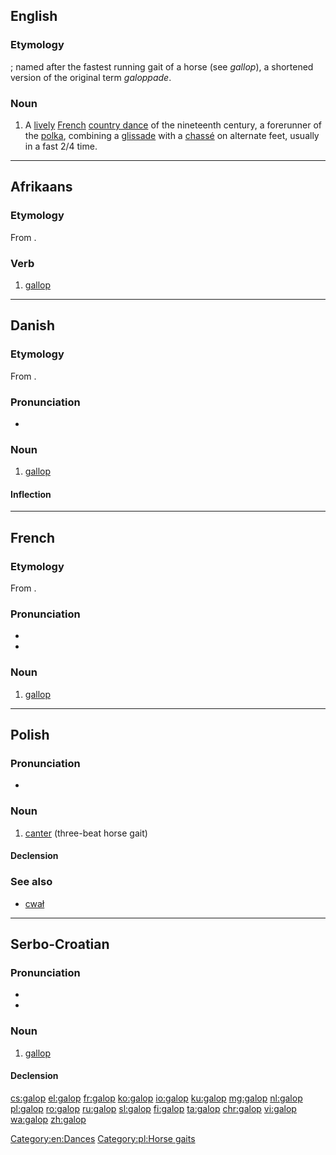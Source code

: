 ==English==

===Etymology===
{{etyl|fr|en}}; named after the fastest running gait of a horse (see ''gallop''), a shortened version of the original term ''galoppade''.

===Noun===
{{wikipedia}}
{{en-noun}}

# A [[lively]] [[French]] [[country dance]] of the nineteenth century, a forerunner of the [[polka]], combining a [[glissade]] with a [[chassé]] on alternate feet, usually in a fast 2/4 time.

[[Category:en:Dances]]

----

==Afrikaans==

===Etymology===
From {{etyl|en|af}} {{term|gallop|lang=en}}.

===Verb===
{{af-verb|galoppende|past2=galop}}

# [[gallop]]

----

==Danish==
{{wikipedia|lang=da}}

===Etymology===

From {{etyl|fr|da}} {{term|galop|lang=fr}}.

===Pronunciation===
* {{IPA|/ɡalɔp/|[ɡ̊aˈlʌb̥]|lang=da}}

===Noun===
{{da-noun|stem=galopp|en|er}}

# [[gallop]]

====Inflection====
{{da-noun-infl|stem=galopp|en|er}}

----

==French==

===Etymology===
From {{term|galoper}}.

===Pronunciation===
* {{IPA|/ɡalo/|lang=fr}}
* {{homophones|galops|lang=fr}}

===Noun===
{{fr-noun|m}}

# [[gallop]]

----

==Polish==

===Pronunciation===
* {{audio|Pl-galop.ogg|Audio}}

===Noun===
{{pl-noun|m}}

# [[canter]] (three-beat horse gait)

====Declension====
{{pl-decl-noun-sing
|galop
|galopu
|galopowi
|galop
|galopem
|galopie
|galopie
}}

===See also===
* [[cwał]]

[[Category:pl:Horse gaits]]

----

==Serbo-Croatian==

===Pronunciation===
* {{IPA|/ɡǎlop/|lang=sh}}
* {{hyphenation|ga|lop|lang=sh}}

===Noun===
{{sh-noun|g=m|head=gàlop|r|галоп|га̀лоп}}

# [[gallop]]

====Declension====
{{sh-decl-noun
|galop|galopi
|galopa|galopa
|galopu|galopima
|galop|galope
|galope|galopi
|galopu|galopima
|galopom|galopima
}}

[[cs:galop]]
[[el:galop]]
[[fr:galop]]
[[ko:galop]]
[[io:galop]]
[[ku:galop]]
[[mg:galop]]
[[nl:galop]]
[[pl:galop]]
[[ro:galop]]
[[ru:galop]]
[[sl:galop]]
[[fi:galop]]
[[ta:galop]]
[[chr:galop]]
[[vi:galop]]
[[wa:galop]]
[[zh:galop]]